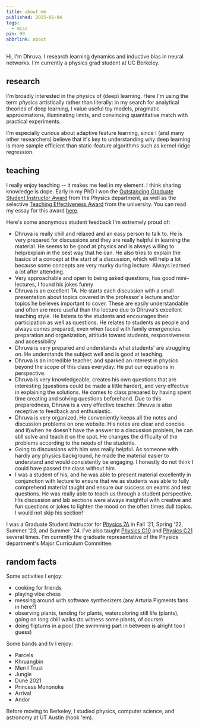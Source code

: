 ---
title: about me
published: 2025-01-04
tags:
  - misc
pin: 99
abbrlink: about
---

Hi, I'm Dhruva. I research learning dynamics and inductive bias in neural networks. I'm currently a physics grad student at UC Berkeley.

## research

I'm broadly interested in the physics of (deep) learning. Here I'm using the term *physics* artistically rather than literally: in my search for analytical theories of deep learning, I value useful toy models, pragmatic approximations, illuminating limits, and convincing quantitative match with practical experiments.

I'm especially curious about adaptive feature learning, since I (and many other researchers) believe that it's key to understanding why deep learning is more sample efficient than static-feature algorithms such as kernel ridge regression.

## teaching

I really enjoy teaching -- it makes me feel in my element. I think sharing knowledge is dope. Early in my PhD I won the [Outstanding Graduate Student Instructor Award](https://gsi.berkeley.edu/programs-services/award-programs/ogsi/) from the Physics department, as well as the selective [Teaching Effectiveness Award](https://gsi.berkeley.edu/programs-services/award-programs/teaching-effectiveness/) from the university. You can read my essay for this award [here](https://gsi.berkeley.edu/karkada-2022/).

Here's some anonymous student feedback I'm extremely proud of:

* Dhruva is really chill and relaxed and an easy person to talk to. He is very prepared for discussions and they are really helpful in learning the material. He seems to be good at physics and is always willing to help/explain in the best way that he can. He also tries to explain the basics of a concept at the start of a discussion, which will help a lot because some concepts are very murky during lecture. Always learned a lot after attending.
* Very approachable and open to being asked questions, has good mini–lectures, I found his jokes funny 
* Dhruva is an excellent TA. He starts each discussion with a small presentation about topics covered in the professor's lecture and/or topics he believes important to cover. These are easily understandable and often are more useful than the lecture due to Dhruva's excellent teaching style. He listens to the students and encourages their participation as well as questions. He relates to students as people and always comes prepared, even when faced with family emergencies.
preparation and organization, attitude toward students, responsiveness and accessibility
* Dhruva is very prepared and understands what students' are struggling on. He understands the subject well and is good at teaching.
* Dhruva is an incredible teacher, and sparked an interest in physics beyond the scope of this class everyday. He put our equations in perspective.
* Dhruva is very knowledgeable, creates his own questions that are interesting (questions could be made a little harder), and very effective in explaining the solutions. He comes to class prepared by having spent time creating and solving questions beforehand. Due to this preparedness, Dhruva is a very effective teacher. Dhruva is also receptive to feedback and enthusiastic.
* Dhruva is very organized. He conveniently keeps all the notes and discussion problems on one website. His notes are clear and concise and if/when he doesn't have the answer to a discussion problem, he can still solve and teach it on the spot. He changes the difficulty of the problems according to the needs of the students. 
* Going to discussions with him was really helpful. As someone with hardly any physics background, he made the material easier to understand and would consistently be engaging. I honestly do not think I could have passed the class without him.
* I was a student of his, and he was able to present material excellently in conjunction with lecture to ensure that we as students was able to fully comprehend material taught and ensure our success on exams and test questions. He was really able to teach us through a student perspective. His discussion and lab sections were always insightful with creative and fun questions or jokes to lighten the mood on the often times dull topics. I would not skip his section!

I was a Graduate Student Instructor for [Physics 7A](https://guide.berkeley.edu/courses/physics/) in Fall '21, Spring '22, Summer '23, and Summer '24. I've also taught [Physics C10](https://guide.berkeley.edu/courses/physics/) and [Physics C21](https://guide.berkeley.edu/courses/physics/) several times. I'm currently the graduate representative of the Physics department's Major Curriculum Committee.

## random facts

Some activities I enjoy:
* cooking for friends
* playing vibe chess
* messing around with software synthesizers (any Arturia Pigments fans in here?)
* observing plants, tending for plants, watercoloring still life (plants), going on long chill walks (to witness some plants, of course)
* doing flipturns in a pool (the swimming part in between is alright too I guess)

Some bands and tv I enjoy:
* Parcels
* Khruangbin
* Men I Trust
* Jungle
* Dune 2021
* Princess Mononoke
* Arrival
* Andor

Before moving to Berkeley, I studied physics, computer science, and astronomy at UT Austin (hook 'em).
